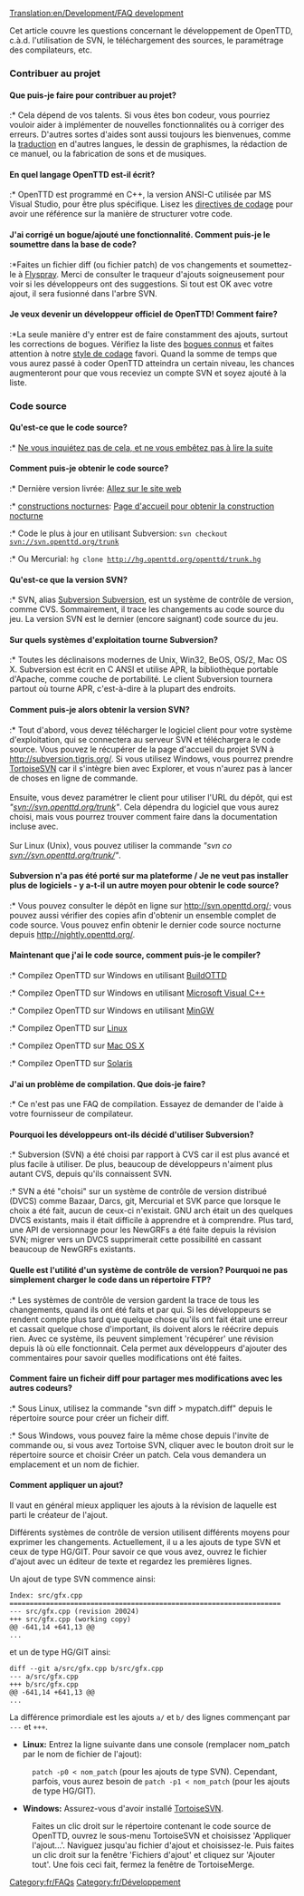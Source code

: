 [[Translation:en/Development/FAQ development]]
{{fr/MenuFAQ}}

Cet article couvre les questions concernant le développement de OpenTTD, c.à.d. l'utilisation de SVN, le téléchargement des sources, le paramétrage des compilateurs, etc.

===Contribuer au projet===
====Que puis-je faire pour contribuer au projet?====
:* Cela dépend de vos talents. Si vous êtes bon codeur, vous pourriez vouloir aider à implémenter de nouvelles fonctionnalités ou à corriger des erreurs. D'autres sortes d'aides sont aussi toujours les bienvenues, comme la [[fr/Archive/Community/Internationalisation|traduction]] en d'autres langues, le dessin de graphismes, la rédaction de ce manuel, ou la fabrication de sons et de musiques.

====En quel langage OpenTTD est-il écrit?====
:* OpenTTD est programmé en C++, la version ANSI-C utilisée par MS Visual Studio, pour être plus spécifique. Lisez les [[fr/Development/Style de codage|directives de codage]] pour avoir une référence sur la manière de structurer votre code.

====J'ai corrigé un bogue/ajouté une fonctionnalité. Comment puis-je le soumettre dans la base de code?====
:*Faites un fichier diff (ou fichier patch) de vos changements et soumettez-le à [http://bugs.openttd.org Flyspray]. Merci de consulter le traqueur d'ajouts soigneusement pour voir si les développeurs ont des suggestions. Si tout est OK avec votre ajout, il sera fusionné dans l'arbre SVN.

====Je veux devenir un développeur officiel de OpenTTD! Comment faire?====
:*La seule manière d'y entrer est de faire constamment des ajouts, surtout les corrections de bogues. Vérifiez la liste des [http://bugs.openttd.org/index.php?string=&project=1&type=1 bogues connus] et faites attention à notre [[fr/Development/Style de codage|style de codage]] favori. Quand la somme de temps que vous aurez passé à coder OpenTTD atteindra un certain niveau, les chances augmenteront pour que vous receviez un compte SVN et soyez ajouté à la liste.

===Code source===
====Qu'est-ce que le code source?====
:* [http://www.google.com/search?q=C%2B%2B+tutorial Ne vous inquiétez pas de cela, et ne vous embêtez pas à lire la suite]

====Comment puis-je obtenir le code source?====
:* Dernière version livrée:  [http://www.openttd.org/download-stable Allez sur le site web]
:* [[fr/Archive/Community/Construction de nuit|constructions nocturnes]]: [http://nightly.openttd.org/ Page d'accueil pour obtenir la construction nocturne]
:* Code le plus à jour en utilisant Subversion: <code>svn checkout svn://svn.openttd.org/trunk</code>
:* Ou Mercurial: <code>hg clone http://hg.openttd.org/openttd/trunk.hg</code>

====Qu'est-ce que la version SVN?====
:* SVN, alias [https://www.wikipedia.org/wiki/fr:Apache Subversion Subversion], est un système de contrôle de version, comme CVS. Sommairement, il trace les changements au code source du jeu. La version SVN est le dernier (encore saignant) code source du jeu.

====Sur quels systèmes d'exploitation tourne Subversion?====
:* Toutes les déclinaisons modernes de Unix, Win32, BeOS, OS/2, Mac OS X. Subversion est écrit en C ANSI et utilise APR, la bibliothèque portable d'Apache, comme couche de portabilité. Le client Subversion tournera partout où tourne APR, c'est-à-dire à la plupart des endroits.

====Comment puis-je alors obtenir la version SVN?====
:* Tout d'abord, vous devez télécharger le logiciel client pour votre système d'exploitation, qui se connectera au serveur SVN et téléchargera le code source. Vous pouvez le récupérer de la page d'accueil du projet SVN à http://subversion.tigris.org/. Si vous utilisez Windows, vous pourrez prendre [http://tortoisesvn.tigris.org/ TortoiseSVN] car il s'intègre bien avec Explorer, et vous n'aurez pas à lancer de choses en ligne de commande.<br><br>Ensuite, vous devez paramétrer le client pour utiliser l'URL du dépôt, qui est ''"svn://svn.openttd.org/trunk"''. Cela dépendra du logiciel que vous aurez choisi, mais vous pourrez trouver comment faire dans la documentation incluse avec.<br><br>Sur Linux (Unix), vous pouvez utiliser la commande ''"svn co svn://svn.openttd.org/trunk/"''.

====Subversion n'a pas été porté sur ma plateforme / Je ne veut pas installer plus de logiciels - y a-t-il un autre moyen pour obtenir le code source?====
:* Vous pouvez consulter le dépôt en ligne sur http://svn.openttd.org/; vous pouvez aussi vérifier des copies afin d'obtenir un ensemble complet de code source. Vous pouvez enfin obtenir le dernier code source nocturne depuis http://nightly.openttd.org/.

====Maintenant que j'ai le code source, comment puis-je le compiler?====
:* Compilez OpenTTD sur Windows en utilisant [[fr/Archive/Community/BuildOTTD|BuildOTTD]]
:* Compilez OpenTTD sur Windows en utilisant [[:Category:fr/Microsoft Visual C%2B%2B|Microsoft Visual C++]]
:* Compilez OpenTTD sur Windows en utilisant [[fr/Compiler sur MinGW|MinGW]]
:* Compilez OpenTTD sur [[fr/Archive/Compilation and Ports/Compiler sur GNU/Linux|Linux]]
:* Compilez OpenTTD sur [[fr/Compiler sur Mac|Mac OS X]]
:* Compilez OpenTTD sur [[fr/Archive/Compilation and Ports/Compiler sur Solaris|Solaris]]

====J'ai un problème de compilation. Que dois-je faire?====
:* Ce n'est pas une FAQ de compilation. Essayez de demander de l'aide à votre fournisseur de compilateur.

====Pourquoi les développeurs ont-ils décidé d'utiliser Subversion?====
:* Subversion (SVN) a été choisi par rapport à CVS car il est plus avancé et plus facile à utiliser. De plus, beaucoup de développeurs n'aiment plus autant CVS, depuis qu'ils connaissent SVN.
:* SVN a été "choisi" sur un système de contrôle de version distribué (DVCS) comme Bazaar, Darcs, git, Mercurial et SVK parce que lorsque le choix a été fait, aucun de ceux-ci n'existait. GNU arch était un des quelques DVCS existants, mais il était difficile à apprendre et à comprendre. Plus tard, une API de versionnage pour les NewGRFs a été faite depuis la révision SVN; migrer vers  un DVCS supprimerait cette possibilité en cassant beaucoup de NewGRFs existants.

====Quelle est l'utilité d'un système de contrôle de version? Pourquoi ne pas simplement charger le code dans un répertoire FTP?====
:* Les systèmes de contrôle de version gardent la trace de tous les changements, quand ils ont été faits et par qui. Si les développeurs se rendent compte plus tard que quelque chose qu'ils ont fait était une erreur et cassait quelque chose d'important, ils doivent alors le réécrire depuis rien. Avec ce système, ils peuvent simplement 'récupérer' une révision depuis là où elle fonctionnait. Cela permet aux développeurs d'ajouter des commentaires pour savoir quelles modifications ont été faites.

====Comment faire un ficheir diff pour partager mes modifications avec les autres codeurs?====
:* Sous Linux, utilisez la commande "svn diff > mypatch.diff" depuis le répertoire source pour créer un ficheir diff.
:* Sous Windows, vous pouvez faire la même chose depuis l'invite de commande ou, si vous avez Tortoise SVN, cliquer avec le bouton droit sur le répertoire source et choisir Créer un patch. Cela vous demandera un emplacement et un nom de fichier.

====Comment appliquer un ajout?====
Il vaut en général mieux appliquer les ajouts à la révision de laquelle est parti le créateur de l'ajout.

Différents systèmes de contrôle de version utilisent différents moyens pour exprimer les changements. Actuellement, il u a les ajouts de type SVN et ceux de type HG/GIT.
Pour savoir ce que vous avez, ouvrez le fichier d'ajout avec un éditeur de texte et regardez les premières lignes.

Un ajout de type SVN commence ainsi:
<pre>
Index: src/gfx.cpp
===================================================================
--- src/gfx.cpp (revision 20024)
+++ src/gfx.cpp (working copy)
@@ -641,14 +641,13 @@
...
</pre>

et un de type HG/GIT ainsi:
<pre>
diff --git a/src/gfx.cpp b/src/gfx.cpp
--- a/src/gfx.cpp
+++ b/src/gfx.cpp
@@ -641,14 +641,13 @@
...
</pre>
La différence primordiale est les ajouts <code>a/</code> et <code>b/</code> des lignes commençant par <code>---</code> et <code>+++</code>.


*'''Linux:''' Entrez la ligne suivante dans une console (remplacer nom_patch par le nom de fichier de l'ajout):
:<code>patch -p0 < nom_patch</code> (pour les ajouts de type SVN). Cependant, parfois, vous aurez besoin de <code>patch -p1 < nom_patch</code> (pour les ajouts de type HG/GIT).
 
*'''Windows:''' Assurez-vous d'avoir installé [http://tortoisesvn.tigris.org TortoiseSVN].
{{fr/Avertissement| TortoiseSVN ne peut gérer que les ajouts de type SVN; il '''NE PEUT PAS''' traiter les ajouts de type HG/GIT!!}}
:Faites un clic droit sur le répertoire contenant le code source de OpenTTD, ouvrez le sous-menu TortoiseSVN et choisissez 'Appliquer l'ajout...'. Naviguez jusqu'au fichier d'ajout et choisissez-le. Puis faites un clic droit sur la fenêtre 'Fichiers d'ajout' et cliquez sur 'Ajouter tout'. Une fois ceci fait, fermez la fenêtre de TortoiseMerge.

[[Category:fr/FAQs]]
[[Category:fr/Développement]]